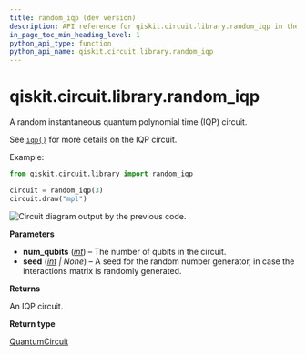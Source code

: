 ```yaml
---
title: random_iqp (dev version)
description: API reference for qiskit.circuit.library.random_iqp in the dev version of qiskit
in_page_toc_min_heading_level: 1
python_api_type: function
python_api_name: qiskit.circuit.library.random_iqp
---
```


<span id="qiskit-circuit-library-random-iqp" />

# qiskit.circuit.library.random\_iqp

<Function id="qiskit.circuit.library.random_iqp" isDedicatedPage={true} github="https://github.com/Qiskit/qiskit/tree/stable/2.2/qiskit/circuit/library/iqp.py#L150-L180" signature="qiskit.circuit.library.random_iqp(num_qubits, seed=None)">
  A random instantaneous quantum polynomial time (IQP) circuit.

  See [`iqp()`](qiskit.circuit.library.iqp_function#qiskit.circuit.library.iqp "qiskit.circuit.library.iqp") for more details on the IQP circuit.

  Example:

  ```python
  from qiskit.circuit.library import random_iqp

  circuit = random_iqp(3)
  circuit.draw("mpl")
  ```

  ![Circuit diagram output by the previous code.](/docs/images/api/qiskit/dev/qiskit-circuit-library-random_iqp-1.avif)

  **Parameters**

  *   **num\_qubits** ([*int*](https://docs.python.org/3/library/functions.html#int "(in Python v3.13)")) – The number of qubits in the circuit.
  *   **seed** ([*int*](https://docs.python.org/3/library/functions.html#int "(in Python v3.13)") *| None*) – A seed for the random number generator, in case the interactions matrix is randomly generated.

  **Returns**

  An IQP circuit.

  **Return type**

  [QuantumCircuit](qiskit.circuit.QuantumCircuit "qiskit.circuit.QuantumCircuit")
</Function>

